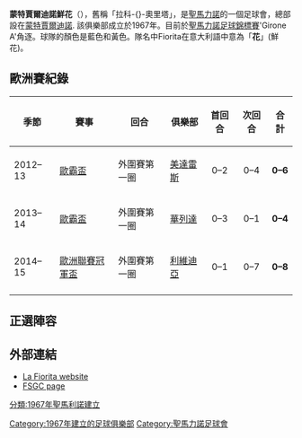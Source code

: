 {{noteTA
|G1=Football|G2=俱乐部足球联赛
}}
{{Infobox football club
| clubname   = 拉科奧里塔<br /> Fiorita
| image      = 
| fullname   = 蒙特賈爾迪諾鮮花體育會<br>Società Polisportiva La Fiorita
| nickname   =
| founded    = {{start date and age|df=yes|1967}}
| ground     = Stadio Igor Crescentini
| capacity   =
| chairman   = [[Alan_Gasperoni|Alan Gasperoni]]
| manager    = [[Alberto_Manca|Alberto Manca]]
| league     = [[聖馬力諾足球錦標賽|聖馬力諾足球錦標賽]]
| season     = 2021–22
| position   = 第 1 位
| pattern_la1   = _nikeparkderby3mnty
| pattern_b1    = _nikeparkderby3mnty
| pattern_ra1   = _nikeparkderby3mnty
| pattern_sh1   =
| pattern_so1   =
| leftarm1      = 000055
| body1         = 000055
| rightarm1     = 000055
| shorts1       = 000055
| socks1        = 000055
| pattern_la2   = 
| pattern_b2    = _niketrophy4yg
| pattern_ra2   = 
| pattern_sh2   =
| pattern_so2   =
| leftarm2      = FFDD00
| body2         = FFFF00
| rightarm2     = FFDD00
| shorts2       = FFDD00
| socks2        = FFDD00
| pattern_la3   = 
| pattern_b3    = _niketrophy4tv
| pattern_ra3   = 
| pattern_sh3   =
| pattern_so3   =
| leftarm3      = CCFF00
| body3         = 08E8DE
| rightarm3     = CCFF00
| shorts3       = 08E8DE
| socks3        = CCFF00
}}

'''蒙特賈爾迪諾鮮花'''（{{lang-it|S.P. La Fiorita|}}），舊稱「拉科-{}-奧里塔」，是[[聖馬力諾|聖馬力諾]]的一個足球會，總部設在[[蒙特賈爾迪諾|蒙特賈爾迪諾]]. 該俱樂部成立於1967年。目前於[[聖馬力諾足球錦標賽|聖馬力諾足球錦標賽]]'Girone A'角逐。球隊的顏色是藍色和黃色。隊名中Fiorita在意大利語中意為「'''花'''」(鮮花)。

== 歐洲賽紀錄 ==
{| class="wikitable"
!季節
!賽事
!回合
!俱樂部
!首回合
!次回合
!合計
|-
| 2012–13
| [[歐霸盃|歐霸盃]]
| 外圍賽第一圈
| {{flagicon|LVA}} [[美達雷斯足球會|美達雷斯]]
| style="text-align:center;"| 0–2
| style="text-align:center;"| 0–4
| style="text-align:center;"| '''0–6'''
|-
| 2013–14
| [[歐霸盃|歐霸盃]]
| 外圍賽第一圈
| {{flagicon|MLT}} [[華列達足球會|華列達]]
| style="text-align:center;"| 0–3
| style="text-align:center;"| 0–1
| style="text-align:center;"| '''0–4'''
|-
| 2014–15
| [[歐洲聯賽冠軍盃|歐洲聯賽冠軍盃]]
| 外圍賽第一圈
| {{flagicon|EST}} [[塔林利瓦迪亞足球俱樂部|利維迪亞]]
| style="text-align:center;"| 0–1
| style="text-align:center;"| 0–7
| style="text-align:center;"| '''0–8'''
|-
|}

== 正選陣容 ==
{{updated|2015年7月1日}}
{{Fs start}}
{{Fs player|no= 1|nat=ITA|name=[[Emanuele_Quadrelli|Emanuele Quadrelli]]|pos=GK}}
{{Fs player|no= 3|nat=ITA|name=[[Andrea_Martini|Andrea Martini]]|pos=DF}}
{{Fs player|no= 5|nat=ITA|name=[[Davide_Bugli|Davide Bugli]]|pos=DF}}
{{Fs player|no= 6|nat=ITA|name=[[Sandro_Macerata|Sandro Macerata]]|pos=DF}}
{{Fs player|no= 8|nat=SMR|name=[[Nicola_Cavalli|Nicola Cavalli]]|pos=MF}}
{{Fs player|no= 9|nat=SMR|name=[[Filippo_Berardi|Filippo Berardi]]|pos=FW}}
{{Fs player|no=10|nat=ARG|name=[[Adrián_Ricchiuti|Adrián Ricchiuti]]|pos=FW}}
{{Fs player|no=12|nat=SMR|name=[[Alan_Neri|Alan Neri]]|pos=GK}}
{{Fs player|no=13|nat=ITA|name=[[Gianmarco_Pazzini|Gianmarco Pazzini]]|pos=GK}}
{{Fs player|no=16|nat=SMR|name=[[Danilo_Rinaldi|Danilo Rinaldi]]|pos=FW}}
{{Fs player|no=17|nat=ITA|name=[[達美安奴·湯馬斯|達美安奴·湯馬斯]]|pos=MF}}
{{Fs mid}}
{{Fs player|no=18|nat=ITA|name=[[Marco_Gasperoni|Marco Gasperoni]]|pos=DF}}
{{Fs player|no=21|nat=ITA|name=[[Alessio_Cangini|Alessio Cangini]]|pos=MF}}
{{Fs player|no=22|nat=SMR|name=[[Thomas_De_Biagi|Thomas De Biagi]]|pos=MF}}
{{Fs player|no=23|nat=ITA|name=[[Nicola_Casadei|Nicola Casadei]]|pos=MF}}
{{Fs player|no=32|nat=SMR|name=[[安迪·塞爾瓦|安迪·塞爾瓦]]|pos=FW}}
{{Fs player|no=33|nat=SMR|name=[[Tommaso_Zafferani|Tommaso Zafferani]]|pos=DF}}
{{Fs player|no=77|nat=ITA|name=[[Filippo_Pensalfini|Filippo Pensalfini]]|pos=MF}}
{{Fs player|no=84|nat=SMR|name=[[Lorenzo_Forcellini|Lorenzo Forcellini]]|pos=MF}}
{{Fs player|no=97|nat=SMR|name=[[Andrea_Righi_(footballer)|Andrea Righi]]|pos=MF}}
{{Fs player|no=99|nat=SMR|name=[[Alessandro_Guidi|Alessandro Guidi]]|pos=FW}}
{{Fs end}}

==外部連結==
*[http://www.lafiorita.sm La Fiorita website] {{Wayback|url=http://www.lafiorita.sm/ |date=20041224054033 }}
*[http://www.fsgc.sm/club/fiorita/ FSGC page] {{Wayback|url=http://www.fsgc.sm/club/fiorita/ |date=20210117220254 }}

{{聖馬力諾足球錦標賽}}

[[Category:1967年建立的足球俱樂部|Category:1967年建立的足球俱樂部]]
[[Category:聖馬力諾足球會|Category:聖馬力諾足球會]]
[[分類:1967年聖馬利諾建立|分類:1967年聖馬利諾建立]]